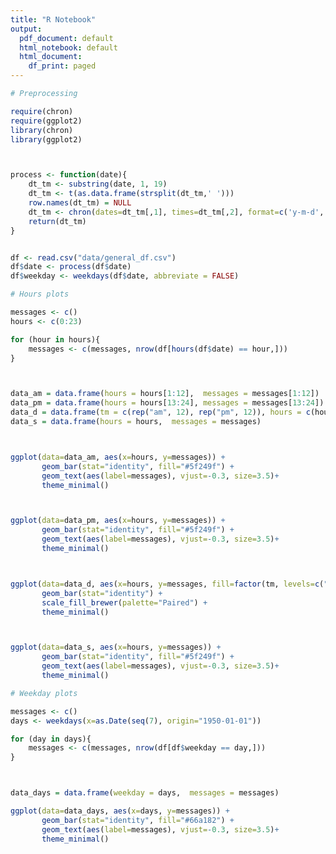 ```yaml
---
title: "R Notebook"
output:
  pdf_document: default
  html_notebook: default
  html_document:
    df_print: paged
---
```




```r
# Preprocessing

require(chron)
require(ggplot2)
library(chron)
library(ggplot2)



process <- function(date){
    dt_tm <- substring(date, 1, 19)
    dt_tm <- t(as.data.frame(strsplit(dt_tm,' ')))
    row.names(dt_tm) = NULL
    dt_tm <- chron(dates=dt_tm[,1], times=dt_tm[,2], format=c('y-m-d','h:m:s'))
    return(dt_tm)
}


df <- read.csv("data/general_df.csv")
df$date <- process(df$date)
df$weekday <- weekdays(df$date, abbreviate = FALSE)
```


```r
# Hours plots

messages <- c()
hours <- c(0:23)

for (hour in hours){ 
    messages <- c(messages, nrow(df[hours(df$date) == hour,]))
}



data_am = data.frame(hours = hours[1:12],  messages = messages[1:12])
data_pm = data.frame(hours = hours[13:24], messages = messages[13:24])
data_d = data.frame(tm = c(rep("am", 12), rep("pm", 12)), hours = c(hours[1:12], hours[1:12]),  messages = messages)
data_s = data.frame(hours = hours,  messages = messages)



ggplot(data=data_am, aes(x=hours, y=messages)) +
       geom_bar(stat="identity", fill="#5f249f") +
       geom_text(aes(label=messages), vjust=-0.3, size=3.5)+
       theme_minimal()



ggplot(data=data_pm, aes(x=hours, y=messages)) +
       geom_bar(stat="identity", fill="#5f249f") +
       geom_text(aes(label=messages), vjust=-0.3, size=3.5)+
       theme_minimal()



ggplot(data=data_d, aes(x=hours, y=messages, fill=factor(tm, levels=c("pm", "am")))) +
       geom_bar(stat="identity") + 
       scale_fill_brewer(palette="Paired") +
       theme_minimal()



ggplot(data=data_s, aes(x=hours, y=messages)) +
       geom_bar(stat="identity", fill="#5f249f") +
       geom_text(aes(label=messages), vjust=-0.3, size=3.5)+
       theme_minimal()
```



```r
# Weekday plots

messages <- c()
days <- weekdays(x=as.Date(seq(7), origin="1950-01-01"))

for (day in days){
    messages <- c(messages, nrow(df[df$weekday == day,]))
}



data_days = data.frame(weekday = days,  messages = messages)

ggplot(data=data_days, aes(x=days, y=messages)) +
       geom_bar(stat="identity", fill="#66a182") +
       geom_text(aes(label=messages), vjust=-0.3, size=3.5)+
       theme_minimal()

```








